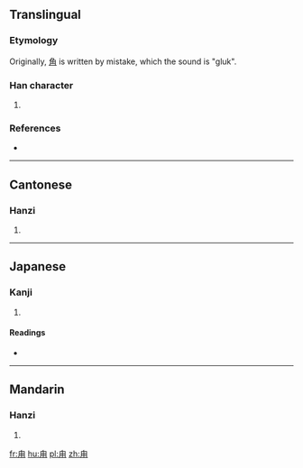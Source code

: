 ==Translingual==

===Etymology===
Originally, [[角]] is written by mistake, which the sound is "gluk". {{rfc}}

===Han character===
{{Han char|rn=101|rad=用|as=01|sn=6|four=2722<sub>0</sub>|canj=竹月手 (HBQ)}}

# {{defn|Han|sort=用01}}

===References===
* {{Han ref|kx=0756.010|dkj=21705|dj=1166.030|hdz=10038.060|uh=752A|ud=29994|bh=CA46|bd=51782}}

----

==Cantonese==

===Hanzi===
{{yue-hanzi|jyut=|y=luk6}}

# {{defn|lang=yue|sort=用01}}

----

==Japanese==

===Kanji===
{{ja-kanji|grade=|rs=用01}}

# {{defn|lang=ja|sort=用01}}

====Readings====
* {{ja-readings|on=[[ろく]] (roku)|kun=[[つの]] (tsuno)|nanori=}}

----

==Mandarin==

===Hanzi===
{{cmn-hanzi|pin=[[lù]] ([[lu4]])|wg=lu<sup>4</sup>}}

# {{defn|lang=cmn|sort=用01}}

[[fr:甪]]
[[hu:甪]]
[[pl:甪]]
[[zh:甪]]